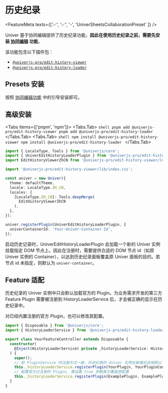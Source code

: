 
# 历史纪录

<FeatureMeta texts={['✅', '✅', '-', 'UniverSheetsCollaborationPreset' ]} />

Univer 基于协同编辑提供了历史纪录功能，**因此在使用历史纪录之前，需要先安装 [协同编辑](/guides/sheets/features/collaboration) 功能**。

该功能包含以下插件包：

- [`@univerjs-pro/edit-history-viewer`](https://www.npmjs.com/package/@univerjs-pro/edit-history-viewer)
- [`@univerjs-pro/edit-history-loader`](https://www.npmjs.com/package/@univerjs-pro/edit-history-loader)

## Presets 安装

按照 [协同编辑功能](/guides/sheets/features/collaboration) 中的引导安装即可。

## 高级安装

<Tabs items={['pnpm', 'npm']}>
  <Tabs.Tab>
    ```shell
    pnpm add @univerjs-pro/edit-history-viewer
    pnpm add @univerjs-pro/edit-history-loader
    ```
  </Tabs.Tab>
  <Tabs.Tab>
    ```shell
    npm install @univerjs-pro/edit-history-viewer
    npm install @univerjs-pro/edit-history-loader
    ```
  </Tabs.Tab>
</Tabs>

```typescript {2-3,5,12,17-19}
import { LocaleType, Tools } from '@univerjs/core';
import { UniverEditHistoryLoaderPlugin } from '@univerjs-pro/edit-history-loader';
import EditHistoryViewerZhCN from '@univerjs-pro/edit-history-viewer/locale/zh-CN';

import '@univerjs-pro/edit-history-viewer/lib/index.css';

const univer = new Univer({
  theme: defaultTheme,
  locale: LocaleType.ZH_CN,
  locales: {
    [LocaleType.ZH_CN]: Tools.deepMerge(
      EditHistoryViewerZhCN
    ),
  },
});

univer.registerPlugin(UniverEditHistoryLoaderPlugin, { 
  univerContainerId: 'Your-Univer-Container-Id',
});
```

启动历史记录时，UniverEditHistoryLoaderPlugin 会加载一个新的 Univer 实例挂载指定 DOM 节点上。因此在注册时，需要提供合适的 DOM 节点 id（如原 Univer 实例的 Container），以达到历史纪录面板覆盖原 Univer 面板的目的。若节点 id 未指定，则默认为  `univer-container`。

## Feature 适配

历史纪录的 Univer 实例中只会默认加载官方的 Plugin。为业务需求开发的第三方 Feature Plugin 需要被注册到 HistoryLoaderService 后，才会被正确的显示在历史纪录中。

对已经内置注册的官方 Plugin，也可以修改其配置。

```typescript
import { Disposable } from '@univerjs/core';
import { HistoryLoaderService } from '@univerjs-pro/edit-history-loader'

export class YourFeatureController extends Disposable {
  constructor(
    @Inject(HistoryLoaderService) private _historyLoaderService: HistoryLoaderService
  ) {
    super();
    // 和 PluginService 的注册方式一致，历史纪录的 Univer 实例在新建后会按照以下配置来注册对应 Plugin
    this._historyLoaderService.registerPlugin(YourPlugin, YourPluginConfig))
    // 配置官方已注册的 Plugin, 需设置 true 参数表示覆盖原配置
    this._historyLoaderService.registerPlugin(ExamplePlugin, ExamplePluginConfig, true))
  }
}
```
